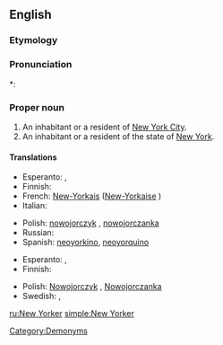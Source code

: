 ==English==

===Etymology===
{{suffix|New York|er}}

===Pronunciation===
*: {{rhymes|ɔː(r)kə(r)}}

===Proper noun===
{{en-proper noun|New Yorkers}}

# An inhabitant or a resident of [[New York City]].
# An inhabitant or a resident of the state of [[New York]].

====Translations====
{{trans-top|An inhabitant or a resident of New York City}}
* Esperanto: {{t-|eo|Nov-Jorkano|xs=Esperanto}},  {{t-|eo|Novjorkano|xs=Esperanto}}
* Finnish: {{t-|fi|newyorkilainen}}
* French: [[New-Yorkais]] {{m}} ([[New-Yorkaise]] {{f}})
* Italian: {{t-|it|newyorkese|m|f}}
{{trans-mid}}
* Polish: [[nowojorczyk]] {{m}}, [[nowojorczanka]] {{f}}
* Russian: {{t-|ru|нью-йоркец|m}}
* Spanish: [[neoyorkino]], [[neoyorquino]] {{m}}
{{trans-bottom}}

{{trans-top|An inhabitant or a resident of the state of New York}}
* Esperanto: {{t|eo|Nov-Jorkiano|xs=Esperanto}},  {{t|eo|Novjorkiano|xs=Esperanto}}
* Finnish: {{t-|fi|newyorkilainen}}
{{trans-mid}}
* Polish: [[Nowojorczyk]] {{m}}, [[Nowojorczanka]] {{f}}
* Swedish: {{t|sv|new yorkare|c}},  {{t|sv|new yorkbo|c}}
{{trans-bottom}}

[[Category:Demonyms]]

[[ru:New Yorker]]
[[simple:New Yorker]]